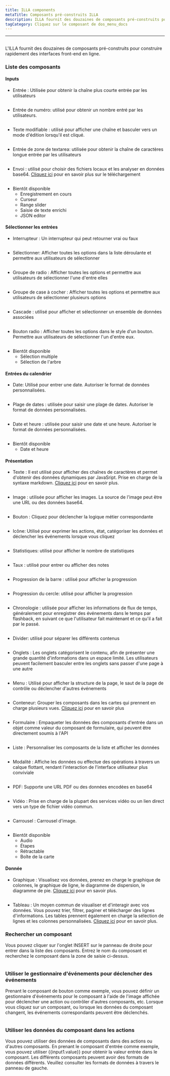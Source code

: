 ```yaml
---
title: ILLA components
metaTitle: Composants pré-construits ILLA
description: ILLA fournit des douzaines de composants pré-construits pour construire rapidement des interfaces front-end web
tagCategory: Cliquez sur le composant de dos_menu_docs
---
```


* * *

## <Heading hidden>ILLA components</Heading>

L'ILLA fournit des douzaines de composants pré-construits pour construire rapidement des interfaces front-end en ligne.

### Liste des composants

#### Inputs

-   Entrée : Utilisée pour obtenir la chaîne plus courte entrée par les utilisateurs

<img
  src='https://cdn.illacloud.com/official-website/img/docs/assemble/illa_components.png'
  alt=""
/>

-   Entrée de numéro: utilisé pour obtenir un nombre entré par les utilisateurs.

<img
  src='https://cdn.illacloud.com/official-website/img/docs/assemble/illa_components(1).png'
  alt=""
/>

-   Texte modifiable : utilisé pour afficher une chaîne et basculer vers un mode d'édition lorsqu'il est cliqué.

<img
  src='https://cdn.illacloud.com/official-website/img/docs/assemble/illa_components(2).png'
  alt=""
/>

-   Entrée de zone de textarea: utilisée pour obtenir la chaîne de caractères longue entrée par les utilisateurs

<img
  src='https://cdn.illacloud.com/official-website/img/docs/assemble/illa_components(3).png'
  alt=""
/>

-   Envoi : utilisé pour choisir des fichiers locaux et les analyser en données base64. [Cliquez ici]([https://www.illacloud.com/fr-US/docs/upload](https://www.illacloud.com/fr-US/docs/upload)) pour en savoir plus sur le téléchargement

<img
  src='https://cdn.illacloud.com/official-website/img/docs/assemble/illa_components(4).png'
  alt=""
/>

-   Bientôt disponible
    -   Enregistrement en cours
    -   Curseur
    -   Range slider
    -   Saisie de texte enrichi
    -   JSON editor

#### Sélectionner les entrées

-   Interrupteur : Un interrupteur qui peut retourner vrai ou faux

<img
  src='https://cdn.illacloud.com/official-website/img/docs/assemble/illa_components(5).png'
  alt=""
/>

-   Sélectionner: Afficher toutes les options dans la liste déroulante et permettre aux utilisateurs de sélectionner

<img
  src='https://cdn.illacloud.com/official-website/img/docs/assemble/illa_components(6).png'
  alt=""
/>

-   Groupe de radio : Afficher toutes les options et permettre aux utilisateurs de sélectionner l'une d'entre elles

<img
  src='https://cdn.illacloud.com/official-website/img/docs/assemble/illa_components(7).png'
  alt=""
/>

-   Groupe de case à cocher : Afficher toutes les options et permettre aux utilisateurs de sélectionner plusieurs options

<img
  src='https://cdn.illacloud.com/official-website/img/docs/assemble/illa_components(8).png'
  alt=""
/>

-   Cascade : utilisé pour afficher et sélectionner un ensemble de données associées

<img
  src='https://cdn.illacloud.com/official-website/img/docs/assemble/illa_components(9).png'
  alt=""
/>

-   Bouton radio : Afficher toutes les options dans le style d'un bouton. Permettre aux utilisateurs de sélectionner l'un d'entre eux.

<img
  src='https://cdn.illacloud.com/official-website/img/docs/assemble/illa_components(10).png'
  alt=""
/>

-   Bientôt disponible
    -   Sélection multiple
    -   Sélection de l'arbre

#### Entrées du calendrier

-   Date: Utilisé pour entrer une date. Autoriser le format de données personnalisées.

<img
  src='https://cdn.illacloud.com/official-website/img/docs/assemble/illa_components(11).png'
  alt=""
/>

-   Plage de dates : utilisée pour saisir une plage de dates. Autoriser le format de données personnalisées.

<img
  src='https://cdn.illacloud.com/official-website/img/docs/assemble/illa_components(12).png'
  alt=""
/>

-   Date et heure : utilisée pour saisir une date et une heure. Autoriser le format de données personnalisées.

<img
  src='https://cdn.illacloud.com/official-website/img/docs/assemble/illa_components(13).png'
  alt=""
/>

-   Bientôt disponible
    -   Date et heure

#### Présentation

-   Texte : Il est utilisé pour afficher des chaînes de caractères et permet d'obtenir des données dynamiques par JavaSript. Prise en charge de la syntaxe markdown. [Cliquez ici]([https://www.illacloud.com/fr-US/docs/text](https://www.illacloud.com/fr-US/docs/text)) pour en savoir plus.

<img
  src='https://cdn.illacloud.com/official-website/img/docs/assemble/illa_components(14).png'
  alt=""
/>

-   Image : utilisée pour afficher les images. La source de l'image peut être une URL ou des données base64.

<img
  src='https://cdn.illacloud.com/official-website/img/docs/assemble/illa_components(15).png'
  alt=""
/>

-   Bouton : Cliquez pour déclencher la logique métier correspondante

<img
  src='https://cdn.illacloud.com/official-website/img/docs/assemble/illa_components(16).png'
  alt=""
/>

-   Icône: Utilisé pour exprimer les actions, état, catégoriser les données et déclencher les événements lorsque vous cliquez

<img
  src='https://cdn.illacloud.com/official-website/img/docs/assemble/illa_components(17).png'
  alt=""
/>

-   Statistiques: utilisé pour afficher le nombre de statistiques

<img
  src='https://cdn.illacloud.com/official-website/img/docs/assemble/illa_components(18).png'
  alt=""
/>

-   Taux : utilisé pour entrer ou afficher des notes

<img
  src='https://cdn.illacloud.com/official-website/img/docs/assemble/illa_components(19).png'
  alt=""
/>

-   Progression de la barre : utilisé pour afficher la progression

<img
  src='https://cdn.illacloud.com/official-website/img/docs/assemble/illa_components(20).png'
  alt=""
/>

-   Progression du cercle: utilisé pour afficher la progression

<img
  src='https://cdn.illacloud.com/official-website/img/docs/assemble/illa_components(21).png'
  alt=""
/>

-   Chronologie : utilisée pour afficher les informations de flux de temps, généralement pour enregistrer des événements dans le temps par flashback, en suivant ce que l'utilisateur fait maintenant et ce qu'il a fait par le passé.

<img
  src='https://cdn.illacloud.com/official-website/img/docs/assemble/illa_components(22).png'
  alt=""
/>

-   Divider: utilisé pour séparer les différents contenus

<img
  src='https://cdn.illacloud.com/official-website/img/docs/assemble/illa_components(23).png'
  alt=""
/>

-   Onglets : Les onglets catégorisent le contenu, afin de présenter une grande quantité d'informations dans un espace limité. Les utilisateurs peuvent facilement basculer entre les onglets sans passer d'une page à une autre

<img
  src='https://cdn.illacloud.com/official-website/img/docs/assemble/illa_components(24).png'
  alt=""
/>

-   Menu : Utilisé pour afficher la structure de la page, le saut de la page de contrôle ou déclencher d'autres événements

<img
  src='https://cdn.illacloud.com/official-website/img/docs/assemble/illa_components(25).png'
  alt=""
/>

-   Conteneur: Grouper les composants dans les cartes qui prennent en charge plusieurs vues. [Cliquez ici]([https://www.illacloud.com/fr-US/docs/container](https://www.illacloud.com/fr-US/docs/container)) pour en savoir plus

<img
  src='https://cdn.illacloud.com/official-website/img/docs/assemble/illa_components(26).png'
  alt=""
/>

-   Formulaire : Empaqueter les données des composants d'entrée dans un objet comme valeur du composant de formulaire, qui peuvent être directement soumis à l'API

<img
  src='https://cdn.illacloud.com/official-website/img/docs/assemble/illa_components(27).png'
  alt=""
/>

-   Liste : Personnaliser les composants de la liste et afficher les données

<img
  src='https://cdn.illacloud.com/official-website/img/docs/assemble/illa_components(28).png'
  alt=""
/>

-   Modalité : Affiche les données ou effectue des opérations à travers un calque flottant, rendant l'interaction de l'interface utilisateur plus conviviale

<img
  src='https://cdn.illacloud.com/official-website/img/docs/assemble/illa_components(29).png'
  alt=""
/>

-   PDF: Supporte une URL PDF ou des données encodées en base64

<img
  src='https://cdn.illacloud.com/official-website/img/docs/assemble/illa_components(30).png'
  alt=""
/>

-   Vidéo : Prise en charge de la plupart des services vidéo ou un lien direct vers un type de fichier vidéo commun.

<img
  src='https://cdn.illacloud.com/official-website/img/docs/assemble/illa_components(31).png'
  alt=""
/>

-   Carrousel : Carrousel d'image.

<img
  src='https://cdn.illacloud.com/official-website/img/docs/assemble/illa_components(32).png'
  alt=""
/>

-   Bientôt disponible
    -   Audio
    -   Étapes
    -   Rétractable
    -   Boîte de la carte

#### Donnée

-   Graphique : Visualisez vos données, prenez en charge le graphique de colonnes, le graphique de ligne, le diagramme de dispersion, le diagramme de pie. [Cliquez ici]([https://www.illacloud.com/fr-US/docs/chart](https://www.illacloud.com/fr-US/docs/chart)) pour en savoir plus.

<img
  src='https://cdn.illacloud.com/official-website/img/docs/assemble/illa_components(33).png'
  alt=""
/>

-   Tableau : Un moyen commun de visualiser et d'interagir avec vos données. Vous pouvez trier, filtrer, paginer et télécharger des lignes d'informations. Les tables prennent également en charge la sélection de lignes et les colonnes personnalisées. [Cliquez ici]([https://www.illacloud.com/fr-US/docs/table](https://www.illacloud.com/fr-US/docs/table)) pour en savoir plus.

### Rechercher un composant

Vous pouvez cliquer sur l'onglet INSERT sur le panneau de droite pour entrer dans la liste des composants. Entrez le nom du composant et recherchez le composant dans la zone de saisie ci-dessus.

<img
  src='https://cdn.illacloud.com/official-website/img/docs/assemble/illa_components(34).png'
  alt=""
/>

### Utiliser le gestionnaire d'événements pour déclencher des événements

Prenant le composant de bouton comme exemple, vous pouvez définir un gestionnaire d'événements pour le composant à l'aide de l'image affichée pour déclencher une action ou contrôler d'autres composants, etc. Lorsque vous cliquez sur un composant, ou lorsque les données du composant changent, les événements correspondants peuvent être déclenchés.

<img
  src='https://cdn.illacloud.com/official-website/img/docs/assemble/illa_components(35).png'
  alt=""
/>

### Utiliser les données du composant dans les actions

Vous pouvez utiliser des données de composants dans des actions ou d'autres composants. En prenant le composant d'entrée comme exemple, vous pouvez utiliser {{input1.value}} pour obtenir la valeur entrée dans le composant. Les différents composants peuvent avoir des formats de données différents. Veuillez consulter les formats de données à travers le panneau de gauche.

<img
  src='https://cdn.illacloud.com/official-website/img/docs/assemble/illa_components(36).png'
  alt=""
/>
